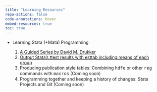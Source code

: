 ```yaml
---
title: "Learning Resources"
repo-actions: false
code-annotations: hover
embed-resources: true
toc: true
---
```


```{=html}
<ul>
  <li>Learning Stata (+Mata) Programming</li>
  <ol>
    <li><a href="https://blog.stata.com/2016/01/15/programming-an-estimation-command-in-stata-a-map-to-posted-entries/">A Guided Series by David M. Drukker</a></li>
    <li><a href="https://losetposet.wordpress.com/2016/06/16/output-statas-ttest-results-with-esttab-including-means-of-each-group/">Output Stata’s ttest results with esttab including means of each group</a></li>
    <li>Producing publication style tables: Combining <a style="font-family:'Courier New'">hdfe</a> or other <a style="font-family:'Courier New'">reg</a> commands with <a style="font-family:'Courier New'">macros</a> (Coming soon)</li>
     <li>Programming together and keeping a history of changes: Stata Projects and Git (Coming soon)</li>
    </ol>
</ul>
```
